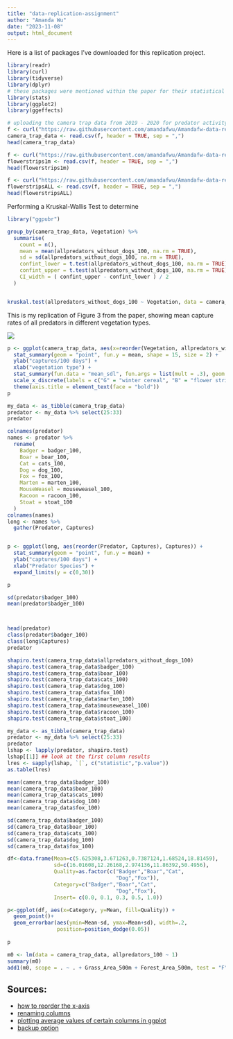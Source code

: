 ```yaml
---
title: "data-replication-assignment"
author: "Amanda Wu"
date: "2023-11-08"
output: html_document
---
```



Here is a list of packages I've downloaded for this replication project. 
```r
library(readr)
library(curl)
library(tidyverse)
library(dplyr)
# these packages were mentioned within the paper for their statistical analysis 
library(stats)
library(ggplot2)
library(ggeffects)
```

```r
# uploading the camera trap data from 2019 - 2020 for predator activity within the landscape analysis
f <- curl("https://raw.githubusercontent.com/amandafwu/Amandafw-data-replication-assignment/main/camera_trap_data_2019_2020.csv") 
camera_trap_data <- read.csv(f, header = TRUE, sep = ",")
head(camera_trap_data)

f <- curl("https://raw.githubusercontent.com/amandafwu/Amandafw-data-replication-assignment/main/camera_trap_data_flowerstrips_1m.csv") 
flowerstrips1m <- read.csv(f, header = TRUE, sep = ",")
head(flowerstrips1m)

f <- curl("https://raw.githubusercontent.com/amandafwu/Amandafw-data-replication-assignment/main/camera_trap_data_flowerstrips_all.csv") 
flowerstripsALL <- read.csv(f, header = TRUE, sep = ",")
head(flowerstripsALL)
```
Performing a Kruskal-Wallis Test to determine 
```r
library("ggpubr")

group_by(camera_trap_data, Vegetation) %>%
  summarise(
    count = n(),
    mean = mean(allpredators_without_dogs_100, na.rm = TRUE),
    sd = sd(allpredators_without_dogs_100, na.rm = TRUE),
    confint_lower = t.test(allpredators_without_dogs_100, na.rm = TRUE)$conf.int[1],
    confint_upper = t.test(allpredators_without_dogs_100, na.rm = TRUE)$conf.int[2],
    CI_width = ( confint_upper - confint_lower ) / 2
  )


kruskal.test(allpredators_without_dogs_100 ~ Vegetation, data = camera_trap_data)
```

This is my replication of Figure 3 from the paper, showing mean capture rates of all predators in different vegetation types. 

![]("Users/amandawu/Desktop/AN588/Figure3.png")

```r
p <- ggplot(camera_trap_data, aes(x=reorder(Vegetation, allpredators_without_dogs_100, FUN = mean), y=allpredators_without_dogs_100)) + 
  stat_summary(geom = "point", fun.y = mean, shape = 15, size = 2) +
  ylab("captures/100 days") +
  xlab("vegetation type") +
  stat_summary(fun.data = "mean_sdl", fun.args = list(mult = .3), geom = "errorbar", width = 0.15) +
  scale_x_discrete(labels = c("G" = "winter cereal", "B" = "flower strip", "E" = "field margin", "R" = "rapeseed", "H" = "hedge")) +
  theme(axis.title = element_text(face = "bold"))
p

```


```r
my_data <- as_tibble(camera_trap_data)
predator <- my_data %>% select(25:33)
predator

colnames(predator)
names <- predator %>% 
  rename(
    Badger = badger_100,
    Boar = boar_100,
    Cat = cats_100,
    Dog = dog_100,
    Fox = fox_100,
    Marten = marten_100,
    MouseWeasel = mouseweasel_100,
    Racoon = racoon_100,
    Stoat = stoat_100
  )
colnames(names)
long <- names %>%
  gather(Predator, Captures)


p <- ggplot(long, aes(reorder(Predator, Captures), Captures)) +
  stat_summary(geom = "point", fun.y = mean) +
  ylab("captures/100 days") +
  xlab("Predator Species") +
  expand_limits(y = c(0,30)) 

p  

sd(predator$badger_100)
mean(predator$badger_100)



head(predator)
class(predator$badger_100)
class(long$Captures)
predator

```

```r
shapiro.test(camera_trap_data$allpredators_without_dogs_100)
shapiro.test(camera_trap_data$badger_100)
shapiro.test(camera_trap_data$boar_100)
shapiro.test(camera_trap_data$cats_100)
shapiro.test(camera_trap_data$dog_100)
shapiro.test(camera_trap_data$fox_100)
shapiro.test(camera_trap_data$marten_100)
shapiro.test(camera_trap_data$mouseweasel_100)
shapiro.test(camera_trap_data$racoon_100)
shapiro.test(camera_trap_data$stoat_100)

my_data <- as_tibble(camera_trap_data)
predator <- my_data %>% select(25:33)
predator
lshap <- lapply(predator, shapiro.test)
lshap[[1]] ## look at the first column results
lres <- sapply(lshap, `[`, c("statistic","p.value"))
as.table(lres)
```


```r
mean(camera_trap_data$badger_100)
mean(camera_trap_data$boar_100)
mean(camera_trap_data$cats_100)
mean(camera_trap_data$dog_100)
mean(camera_trap_data$fox_100)

sd(camera_trap_data$badger_100)
sd(camera_trap_data$boar_100)
sd(camera_trap_data$cats_100)
sd(camera_trap_data$dog_100)
sd(camera_trap_data$fox_100)

df<-data.frame(Mean=c(5.625308,3.671263,0.7387124,1.68524,18.81459), 
               sd=c(16.01608,12.26168,2.974136,11.86392,50.4956), 
               Quality=as.factor(c("Badger","Boar","Cat", 
                                   "Dog","Fox")),  
               Category=c("Badger","Boar","Cat", 
                                   "Dog","Fox"), 
               Insert= c(0.0, 0.1, 0.3, 0.5, 1.0))

p<-ggplot(df, aes(x=Category, y=Mean, fill=Quality)) +  
  geom_point()+ 
  geom_errorbar(aes(ymin=Mean-sd, ymax=Mean+sd), width=.2, 
                position=position_dodge(0.05)) 
  
p
```


```r
m0 <- lm(data = camera_trap_data, allpredators_100 ~ 1)
summary(m0)
add1(m0, scope = . ~ . + Grass_Area_500m + Forest_Area_500m, test = "F")
```

## Sources: 
  + [how to reorder the x-axis](https://stackoverflow.com/questions/3744178/ggplot2-sorting-a-plot)
  + [renaming columns](https://www.datanovia.com/en/lessons/rename-data-frame-columns-in-r/)
  + [plotting average values of certain columns in ggplot](https://stackoverflow.com/questions/58415083/plotting-average-values-from-multiple-columns-in-ggplot2)
  + [backup option](https://www.geeksforgeeks.org/plot-mean-and-standard-deviation-using-ggplot2-in-r/)
